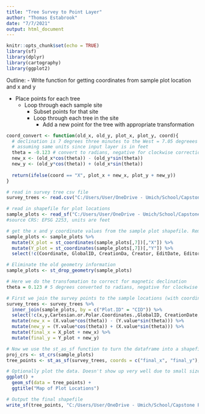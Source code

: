 ```yaml
---
title: "Tree Survey to Point Layer"
author: "Thomas Estabrook"
date: "7/7/2021"
output: html_document
---
```


```r
knitr::opts_chunk$set(echo = TRUE)
library(sf)
library(dplyr)
library(cartography)
library(ggplot2)
```

Outline:
- Write function for getting coordinates from sample plot location and x and y

- Place points for each tree
  - Loop through each sample site
    - Subset points for that site
    - Loop through each tree in the site
      - Add a new point for the tree with appropriate transformation
      
      
```r
coord_convert <- function(old_x, old_y, plot_x, plot_y, coord){
  # declination is 7 degrees three minutes to the West = 7.05 degreees
  # assuming same units since input layer is in feet
  theta = -0.123 # convert to radians, negative for clockwise correction
  new_x <- (old_x*cos(theta)) - (old_y*sin(theta))
  new_y <- (old_y*cos(theta)) + (old_x*sin(theta))
  
  return(ifelse(coord == "X", plot_x + new_x, plot_y + new_y))
}
```


```r
# read in survey tree csv file
survey_trees <- read.csv("C:/Users/User/OneDrive - Umich/School/Capstone Project/Data/July_27_Tree_Survey/survey_0.csv")

# read in shapefile for plot locations
sample_plots <- read_sf("C:/Users/User/OneDrive - Umich/School/Capstone Project/Data/Sample_Plots_shapefile/SamplePlots.shp")
#source CRS: EPSG 2253, units are feet
```

```r
# get the x and y coordinate values from the sample plot shapefile. Remove unneeded columns to save memory and prevent confusion
sample_plots <- sample_plots %>%
  mutate(X_plot = st_coordinates(sample_plots[,7])[,"X"]) %>%
  mutate(Y_plot = st_coordinates(sample_plots[,7])[,"Y"]) %>%
  select(!c(Coordinate, GlobalID, CreationDa, Creator, EditDate, Editor, H_precisio, X, Y))

# Eliminate the old geometry information
sample_plots <- st_drop_geometry(sample_plots)
```

```r
# Here we do the transfomation to correct for magnetic declination
theta = 0.123 # 5 degrees converted to radians, negative for clockwise correction(?)

# First we join the survey points to the sample locations (with coordinates labeled as X and Y). Then we eliminate some columns, and apply the rotation to the local x and y values of the sample points. Finally we get the final x and y values by adding the transformed local x and y to the sample site origin point x and y values. 
survey_trees <- survey_trees %>%
  inner_join(sample_plots, by = c("Plot.ID" = "CID")) %>%
  select(!c(x,y,Cartesian.or.Polar.Coordinates.,GlobalID, CreationDate, Creator, EditDate, Editor,Surveyor,Notes.x,Notes.y)) %>%
  mutate(new_x = (X.value*cos(theta)) - (Y.value*sin(theta))) %>%
  mutate(new_y = (Y.value*cos(theta)) + (X.value*sin(theta))) %>%
  mutate(final_x = X_plot + new_x) %>%
  mutate(final_y = Y_plot + new_y)

```


```r
# Now we use the st_as_sf function to turn the dataframe into a shapefile, where the x and y in the spatial reference system come from the x and y columns in the data
proj_crs <- st_crs(sample_plots)
tree_points <- st_as_sf(survey_trees, coords = c("final_x", "final_y"), crs=proj_crs)
```

```r
# Optionally plot the data. Doesn't show up very well due to small size
ggplot() +
  geom_sf(data = tree_points) +
  ggtitle("Map of Plot Locations")
```

```r
# Output the final shapefile
write_sf(tree_points, "C:/Users/User/OneDrive - Umich/School/Capstone Project/Data/tree_points_test.shp")
```









